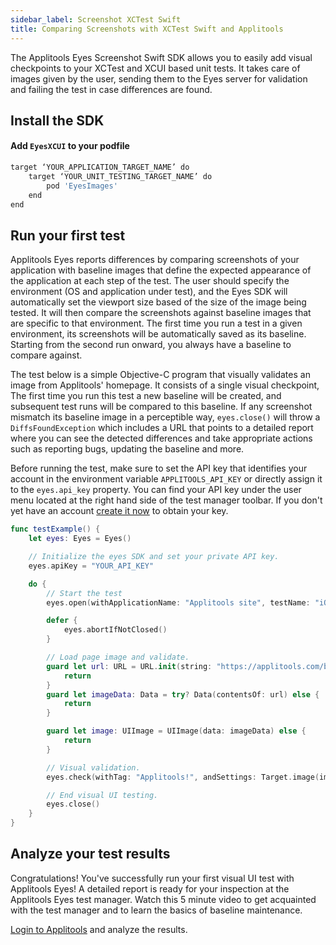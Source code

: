 ```yaml
---
sidebar_label: Screenshot XCTest Swift
title: Comparing Screenshots with XCTest Swift and Applitools
---
```




The Applitools Eyes Screenshot Swift SDK allows you to easily add visual checkpoints to your XCTest and XCUI based unit tests. It takes care of images given by the user, sending them to the Eyes server for validation and failing the test in case differences are found.


## Install the SDK

#### Add `EyesXCUI` to your podfile
```bash
target ‘YOUR_APPLICATION_TARGET_NAME’ do
	target ‘YOUR_UNIT_TESTING_TARGET_NAME’ do
		pod 'EyesImages'
	end
end
```


## Run your first test
Applitools Eyes reports differences by comparing screenshots of your application with baseline images that define the expected appearance of the application at each step of the test. The user should specify the environment (OS and application under test), and the Eyes SDK will automatically set the viewport size based of the size of the image being tested. It will then compare the screenshots against baseline images that are specific to that environment. The first time you run a test in a given environment, its screenshots will be automatically saved as its baseline. Starting from the second run onward, you always have a baseline to compare against.

The test below is a simple Objective-C program that visually validates an image from Applitools' homepage. It consists of a single visual checkpoint, The first time you run this test a new baseline will be created, and subsequent test runs will be compared to this baseline. If any screenshot mismatch its baseline image in a perceptible way, `eyes.close()` will throw a `DiffsFoundException` which includes a URL that points to a detailed report where you can see the detected differences and take appropriate actions such as reporting bugs, updating the baseline and more.

Before running the test, make sure to set the API key that identifies your account in the environment variable `APPLITOOLS_API_KEY` or directly assign it to the `eyes.api_key` property. You can find your API key under the user menu located at the right hand side of the test manager toolbar. If you don't yet have an account [create it now](https://applitools.com/sign-up) to obtain your key.

```swift
func testExample() {
    let eyes: Eyes = Eyes()

    // Initialize the eyes SDK and set your private API key.
    eyes.apiKey = "YOUR_API_KEY"

    do {
        // Start the test
        eyes.open(withApplicationName: "Applitools site", testName: "iOS Screenshot test!")

        defer {
            eyes.abortIfNotClosed()
        }

        // Load page image and validate.
        guard let url: URL = URL.init(string: "https://applitools.com/blog/wp-content/uploads/2013/11/app-is-live-nov-2013.png") else {
            return
        }
        guard let imageData: Data = try? Data(contentsOf: url) else {
            return
        }

        guard let image: UIImage = UIImage(data: imageData) else {
            return
        }

        // Visual validation.
        eyes.check(withTag: "Applitools!", andSettings: Target.image(image))

        // End visual UI testing.
        eyes.close()
    }
}

```

## Analyze your test results
Congratulations! You've successfully run your first visual UI test with Applitools Eyes! A detailed report is ready for your inspection at the Applitools Eyes test manager. Watch this 5 minute video to get acquainted with the test manager and to learn the basics of baseline maintenance.

[Login to Applitools](https://applitools.com/users/login) and analyze the results.

<PartialOutro/>